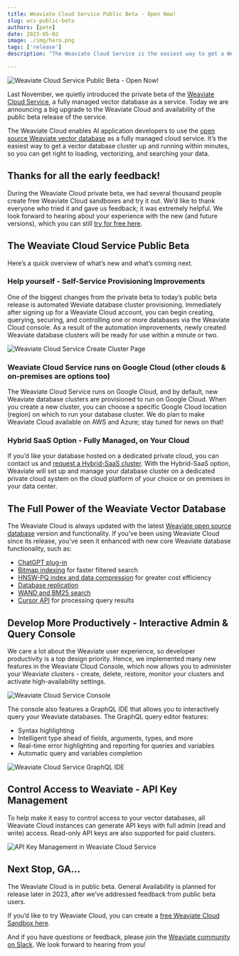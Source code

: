 ```yaml
---
title: Weaviate Cloud Service Public Beta - Open Now!
slug: wcs-public-beta
authors: [pete]
date: 2023-05-02
image: ./img/hero.png
tags: ['release']
description: "The Weaviate Cloud Service is the easiest way to get a Weaviate cluster up and running within minutes. Learn more here."

---
```

![Weaviate Cloud Service Public Beta - Open Now!](./img/hero.png)

<!-- truncate -->


Last November, we quietly introduced the private beta of the [Weaviate Cloud Service](https://weaviate.io/pricing), a fully managed vector database as a service. Today we are announcing a big upgrade to the Weaviate Cloud and availability of the public beta release of the service.

<ReactPlayer url='https://youtu.be/WZMFFabyC_4' controls='true'/>

The Weaviate Cloud enables AI application developers to use the [open source Weaviate vector database](https://weaviate.io/developers/weaviate) as a fully managed cloud service. It’s the easiest way to get a vector database cluster up and running within minutes, so you can get right to loading, vectorizing, and searching your data.

## Thanks for all the early feedback!

During the Weaviate Cloud private beta, we had several thousand people create free Weaviate Cloud sandboxes and try it out. We’d like to thank everyone who tried it and gave us feedback; it was extremely helpful. We look forward to hearing about your experience with the new (and future versions), which you can still [try for free here](https://console.weaviate.cloud/).

## The Weaviate Cloud Service Public Beta
Here’s a quick overview of what’s new and what’s coming next.

### Help yourself - Self-Service Provisioning Improvements
One of the biggest changes from the private beta to today’s public beta release is automated Weviate database cluster provisioning. Immediately after signing up for a Weaviate Cloud account, you can begin creating, querying, securing, and controlling one or more databases via the Weaviate Cloud console. As a result of the automation improvements, newly created Weaviate database clusters will be ready for use within a minute or two.

![Weaviate Cloud Service Create Cluster Page ](./img/wcs-options.png)

### Weaviate Cloud Service runs on Google Cloud (other clouds & on-premises are options too)
The Weaviate Cloud Service runs on Google Cloud, and by default, new Weaviate database clusters are provisioned to run on Google Cloud. When you create a new cluster, you can choose a specific Google Cloud location (region) on which to run your database cluster. We do plan to make Weaviate Cloud available on AWS and Azure; stay tuned for news on that!

### Hybrid SaaS Option - Fully Managed, on Your Cloud
If you’d like your database hosted on a dedicated private cloud, you can contact us and [request a Hybrid-SaaS cluster](https://weaviate.io/pricing). With the Hybrid-SaaS option, Weaviate will set up and manage your database cluster on a dedicated private cloud system on the cloud platform of your choice or on premises in your data center.

## The Full Power of the Weaviate Vector Database
The Weaviate Cloud is always updated with the latest [Weaviate open source database](https://github.com/weaviate/weaviate) version and functionality. If you’ve been using Weaviate Cloud since its release, you’ve seen it enhanced with new core Weaviate database functionality, such as:

- [ChatGPT plug-in](https://weaviate.io/blog/weaviate-retrieval-plugin)
- [Bitmap indexing](https://weaviate.io/blog/weaviate-1-18-release#faster-filtering-with-roaring-bitmaps) for faster filtered search
- [HNSW-PQ index and data compression](https://weaviate.io/blog/weaviate-1-18-release#hnsw-pq) for greater cost efficiency
- [Database replication](https://weaviate.io/blog/weaviate-1-18-release#replication)
- [WAND and BM25 search](https://weaviate.io/blog/weaviate-1-18-release#improvements-to-bm25-and-hybrid-search)
- [Cursor API](https://weaviate.io/blog/weaviate-1-18-release#cursor-api) for processing query results

## Develop More Productively - Interactive Admin & Query Console
We care a lot about the Weaviate user experience, so developer productivity is a top design priority. Hence, we implemented many new features in the Weaviate Cloud Console, which now allows you to administer your Weaviate clusters - create, delete, restore, monitor your clusters and activate high-availability settings.

![Weaviate Cloud Service Console ](./img/wcs-connected-instances.png)

The console also features a GraphQL IDE that allows you to interactively query your Weaviate databases. The GraphQL query editor features:

- Syntax highlighting
- Intelligent type ahead of fields, arguments, types, and more
- Real-time error highlighting and reporting for queries and variables
- Automatic query and variables completion


![Weaviate Cloud Service GraphQL IDE ](./img/wcs-console-example-query.png)

## Control Access to Weaviate - API Key Management
To help make it easy to control access to your vector databases, all Weaviate Cloud instances can generate API keys with full admin (read and write) access. Read-only API keys are also supported for paid clusters.


![API Key Management in Weaviate Cloud Service](./img/wcs-get-key.png)

## Next Stop, GA…
The Weaviate Cloud is in public beta. General Availability is planned for release later in 2023, after we’ve addressed feedback from public beta users.

If you’d like to try Weaviate Cloud, you can create a [free Weaviate Cloud Sandbox here](https://console.weaviate.cloud/).

And if you have questions or feedback, please join the [Weaviate community on Slack](https://weaviate.io/slack). We look forward to hearing from you!


<WhatNext />
